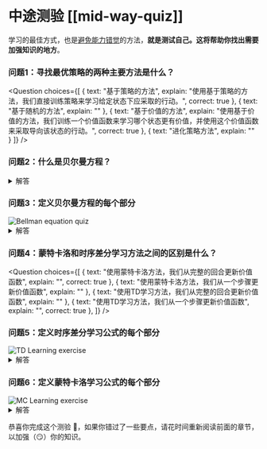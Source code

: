 # 中途测验 [[mid-way-quiz]]

学习的最佳方式，也是[避免能力错觉](https://www.coursera.org/lecture/learning-how-to-learn/illusions-of-competence-BuFzf)的方法，**就是测试自己。**这将帮助你找出**需要加强知识的地方**。


### 问题1：寻找最优策略的两种主要方法是什么？


<Question
	choices={[
		{
			text: "基于策略的方法",
			explain: "使用基于策略的方法，我们直接训练策略来学习给定状态下应采取的行动。",
      correct: true
		},
		{
			text: "基于随机的方法",
			explain: ""
		},
    {
			text: "基于价值的方法",
			explain: "使用基于价值的方法，我们训练一个价值函数来学习哪个状态更有价值，并使用这个价值函数来采取导向该状态的行动。",
      correct: true
		},
		{
			text: "进化策略方法",
      explain: ""
		}
	]}
/>


### 问题2：什么是贝尔曼方程？

<details>
<summary>解答</summary>

**贝尔曼方程是一个递归方程**，其工作原理如下：我们不必为每个状态从头开始计算回报，而是可以将任何状态的价值视为：

Rt+1 + gamma * V(St+1)

即时奖励 + 后续状态的折扣价值

</details>

### 问题3：定义贝尔曼方程的每个部分

<img src="https://huggingface.co/datasets/huggingface-deep-rl-course/course-images/resolve/main/en/unit3/bellman4-quiz.jpg" alt="Bellman equation quiz"/>


<details>
<summary>解答</summary>

<img src="https://huggingface.co/datasets/huggingface-deep-rl-course/course-images/resolve/main/en/unit3/bellman4.jpg" alt="Bellman equation solution"/>

</details>

### 问题4：蒙特卡洛和时序差分学习方法之间的区别是什么？

<Question
	choices={[
		{
			text: "使用蒙特卡洛方法，我们从完整的回合更新价值函数",
			explain: "",
      correct: true
		},
    {
			text: "使用蒙特卡洛方法，我们从一个步骤更新价值函数",
			explain: ""
		},
    {
			text: "使用TD学习方法，我们从完整的回合更新价值函数",
			explain: ""
		},
    {
			text: "使用TD学习方法，我们从一个步骤更新价值函数",
			explain: "",
      correct: true
		},
	]}
/>

### 问题5：定义时序差分学习公式的每个部分

<img src="https://huggingface.co/datasets/huggingface-deep-rl-course/course-images/resolve/main/en/unit3/td-ex.jpg" alt="TD Learning exercise"/>

<details>
<summary>解答</summary>

<img src="https://huggingface.co/datasets/huggingface-deep-rl-course/course-images/resolve/main/en/unit3/TD-1.jpg" alt="TD Exercise"/>

</details>


### 问题6：定义蒙特卡洛学习公式的每个部分

<img src="https://huggingface.co/datasets/huggingface-deep-rl-course/course-images/resolve/main/en/unit3/mc-ex.jpg" alt="MC Learning exercise"/>

<details>
<summary>解答</summary>

<img src="https://huggingface.co/datasets/huggingface-deep-rl-course/course-images/resolve/main/en/unit3/monte-carlo-approach.jpg" alt="MC Exercise"/>

</details>

恭喜你完成这个测验 🥳，如果你错过了一些要点，请花时间重新阅读前面的章节，以加强（😏）你的知识。
